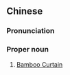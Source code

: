 ==Chinese==
{{zh-forms}}
{{zh-wp}}

===Pronunciation===
{{zh-pron
|m=Zhúmù
|cat=pn
}}

===Proper noun===
{{zh-proper noun}}

# [[Bamboo Curtain]] {{gloss|political barrier between communist and capitalist in Asia}}
